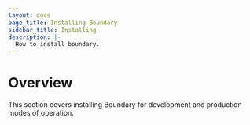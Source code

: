 ```yaml
---
layout: docs
page_title: Installing Boundary
sidebar_title: Installing
description: |-
  How to install boundary.
---
```


# Overview

This section covers installing Boundary for development and production modes of operation.
